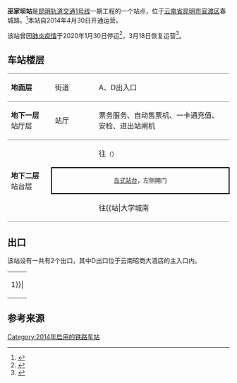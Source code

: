 {{Station Infobox
|Station Name = 巫家坝站
|Engname = Wujiaba Station
|linecolour = {{昆明地铁颜色|1}}
|Image = Platform of Wujiaba Station (20180214194556).jpg
|Caption = 站台
|Number = 
|Code = 
|Location = [[云南省|云南省]][[昆明市|昆明市]][[官渡区|官渡区]]春城路
|coordinates = {{coord|24.999901|102.740107|display=inline,title}}
|Type = 地下车站
|Line = [[昆明轨道交通1号线|1号线]]
|Interchange = 
|Platformtype = 
|Open = 2014年4月30日
|adjacent = {{Adjacent stations|system=昆明地铁
|line1=1|left1=日新路|right1=昌宏西路}}
}}

'''巫家坝站'''是[[昆明轨道交通|昆明轨道交通]][[昆明轨道交通1号线|1号线]]一期工程的一个站点，位于[[云南省|云南省]][[昆明市|昆明市]][[官渡区|官渡区]]春城路。<ref>{{Cite web|url=http://www.shxb.net/html/20111117/20111117_296429.shtml |title=昆明市民政局公示首批54个地铁站名 21日前市民可提意见 |date=2011-11-17 |deadurl=yes |archiveurl=https://web.archive.org/web/20111124085339/http://www.shxb.net/html/20111117/20111117_296429.shtml |archivedate=2011-11-24 }}</ref>本站自2014年4月30日开通运营。

该站曾因[[2019冠状病毒病云南省疫情|肺炎疫情]]于2020年1月30日停运<ref>{{Cite web|url=http://news.ifeng.com/c/7teLOTRlGa0|title=重磅！30日起昆明地铁3、6号线全线停运！主城区部分公交线路停运|publisher=凤凰网|date=2020-01-30|accessdate=2020-01-30|archive-date=2020-01-30|archive-url=https://web.archive.org/web/20200130030203/http://news.ifeng.com/c/7teLOTRlGa0|dead-url=no}}</ref>，3月18日恢复运营<ref>{{cite news|url=https://www.kunming.cn/news/c/2020-03-16/12875865.shtml|title=3月18日零时起昆明地铁将全面恢复线网运营组织 最快4分钟一趟|publisher=昆明信息港|date=2020-03-16|accessdate=2020-09-09}}</ref>。

== 车站楼层 ==
{|cellspacing=0 cellpadding=3
|style="border-top:solid 1px gray;border-bottom:solid 1px gray;" width=100|'''地面层'''
|style="border-top:solid 1px gray;border-bottom:solid 1px gray;" width=100|街道
|style="border-top:solid 1px gray;border-bottom:solid 1px gray;" width=350|A、D出入口
|-
|style="border-bottom:solid 1px gray;"|'''地下一层'''<br />站厅层
|style="border-bottom:solid 1px gray;"|站厅
|style="border-bottom:solid 1px gray;"|票务服务、自动售票机、一卡通充值、安检、进出站闸机
|-
|style="border-bottom:solid 1px gray;" rowspan=3|'''地下二层'''<br />站台层
|{{arrow|L}}
|{{昆明地铁线路名|1}}往{{站|北部汽车站}}<small>（{{站|日新路}}）</small>
|-
|style="border-right:solid 2px black;border-left:solid 2px black;border-top:solid 2px black;border-bottom:solid 2px black;" colspan=2|<center><small>[[岛式站台|岛式站台]]，左侧開门</small></center>
|-
|style="border-bottom:solid 1px gray;"|{{arrow|R}}
|style="border-bottom:solid 1px gray;"|{{昆明地铁线路名|1}}往{{站|大学城南||昆明市}}/{{站|昆明南火车站}}<small>（{{站|昌宏西路}}）</small>
|}

== 出口 ==
该站设有一共有2个出口，其中D出口位于云南昭商大酒店的主入口内。
{| class="wikitable"
| rowspan=30 align="center" bgcolor={{昆明地铁颜色|1}}|
|-
! 编号 !! 建议前往的目的地 !! 照片
|-
| {{綠底白字出口|A}} || ||
|-
| {{綠底白字出口|D}} || 云南昭商大酒店 ||
|}

== 参考来源 ==
{{reflist}}

{{昆明地铁1号线}}
{{铁路车站小作品}}


[[Category:2014年启用的铁路车站|Category:2014年启用的铁路车站]]